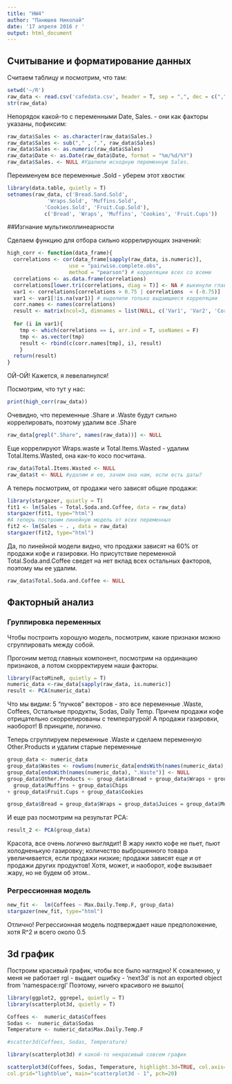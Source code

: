 ```yaml
---
title: "HW4"
author: "Панюшев Николай"
date: '17 апреля 2016 г '
output: html_document
---
```


## Считывание и форматирование данных

Считаем таблицу и посмотрим, что там:

```r
setwd('~/R')
raw_data <- read.csv('cafedata.csv', header = T, sep = ",", dec = c("," , "."))
str(raw_data)
```
Непорядок какой-то с переменными Date, Sales. - они как факторы указаны, пофиксим: 
```r
raw_data$Sales <- as.character(raw_data$Sales.)
raw_data$Sales <- sub("," , ".", raw_data$Sales)
raw_data$Sales <- as.numeric(raw_data$Sales)
raw_data$Date <- as.Date(raw_data$Date, format = "%m/%d/%Y")
raw_data$Sales. <- NULL #Удалили исходную переменную Sales.
```

Переименуем все переменные .Sold - уберем этот хвостик
```r
library(data.table, quietly = T)
setnames(raw_data, c('Bread.Sand.Sold',
             'Wraps.Sold', 'Muffins.Sold',
            'Cookies.Sold', 'Fruit.Cup.Sold'),
            c('Bread', 'Wraps', 'Muffins', 'Cookies', 'Fruit.Cups'))
```

##Изгнание мультиколлинеарности

Сделаем функцию для отбора сильно коррелирующих значений:
```r
high_corr <- function(data_frame){
  correlations <- cor(data_frame[sapply(raw_data, is.numeric)],
                    use = "pairwise.complete.obs",
                    method = "pearson") # корреляции всех со всеми
  correlations <- as.data.frame(correlations)
  correlations[lower.tri(correlations, diag = T)] <- NA # выкинули главную диагональ
  var1 <- correlations[correlations > 0.75 | correlations  < (-0.75)]
  var1 <- var1[!is.na(var1)] # выделили только выдающиеся корреляции
  corr.names <- names(correlations)
  result <- matrix(ncol=3, dimnames = list(NULL, c('Var1', 'Var2', 'Correlation')))
  
  for (i in var1){
    tmp <- which(correlations == i, arr.ind = T, useNames = F)
    tmp <- as.vector(tmp)
    result <- rbind(c(corr.names[tmp], i), result)
    }
  return(result)
}
```
ОЙ-ОЙ! Кажется, я левелапнулся!

Посмотрим, что тут у нас:
```r
print(high_corr(raw_data)) 
```
Очевидно, что переменные .Share и .Waste будут сильно коррелировать,
поэтому удалим все .Share
```r
raw_data[grepl(".Share", names(raw_data))] <- NULL
```
Еще коррелируют Wraps.waste и Total.Items.Wasted - удалим Total.Items.Wasted, она как-то косо посчитана.  
```r
raw_data$Total.Items.Wasted <- NULL
raw_data$t <- NULL #удалим и ее, зачем она нам, если есть даты?
```
А теперь посмотрим, от продажи чего зависят общие продажи:

```r
library(stargazer, quietly = T)
fit1 <- lm(Sales ~ Total.Soda.and.Coffee, data = raw_data)
stargazer(fit1, type="html")
#А теперь построим линейную модель от всех переменных
fit2 <- lm(Sales ~ . , data = raw_data)
stargazer(fit2, type="html")
```
Да, по линейной модели видно, что продажи зависят на 60% от продажи кофе и газировки. Но присутствие переменной Total.Soda.and.Coffee сведет на нет вклад всех остальных факторов, поэтому мы ее удалим.
```r
raw_data$Total.Soda.and.Coffee <- NULL
```

## Факторный анализ

### Группировка переменных

Чтобы построить хорошую модель, посмотрим, какие признаки можно сгруппировать между собой.

Прогоним метод главных компонент, посмотрим на ординацию признаков, а потом скорректируем наши факторы. 

```r
library(FactoMineR, quietly = T)
numeric_data <-raw_data[sapply(raw_data, is.numeric)]
result <- PCA(numeric_data)
```
Что мы видим: 5 "пучков" векторов - это все переменные .Waste, Coffees, Остальные продукты, Sodas, Daily Temp.
Причем продажи кофе отрицательно скоррелированы с температурой! А продажи газировки, наоборот! В принципе, логично.

Теперь сгруппируем переменные .Waste и сделаем переменную Other.Products
и удалим старые переменные
```r
group_data <- numeric_data
group_data$Wastes <- rowSums(numeric_data[endsWith(names(numeric_data), ".Waste")])
group_data[endsWith(names(numeric_data), ".Waste")] <- NULL
group_data$Other.Products <- group_data$Bread + group_data$Wraps + group_data$Juices +
  group_data$Muffins + group_data$Chips
+ group_data$Fruit.Cups + group_data$Cookies

group_data$Bread = group_data$Wraps = group_data$Juices = group_data$Muffins = group_data$Chips = group_data$Fruit.Cups = group_data$Cookies <- NULL
```
И еще раз посмотрим на результат PCA:
```r
result_2 <- PCA(group_data)
```
Красота, все очень логично выглядит! 
В жару никто кофе не пьет, пьют холодненькую газировку; количество выброшенного товара увеличивается, если продажи низкие; продажи зависят еще и от продажи других продуктов!
Хотя, может, и наоборот, кофе вызывает жару, но не будем об этом..

### Регрессионная модель

```r
new_fit <-  lm(Coffees ~ Max.Daily.Temp.F, group_data)
stargazer(new_fit, type="html")
```
Отлично! Регрессионная модель подтверждает наше предположение, хотя R^2 и всего около 0.5

## 3d график

Построим красивый график, чтобы все было наглядно!
К сожалению, у меня не работает rgl - выдает ошибку - 
'next3d' is not an exported object from 'namespace:rgl'
Поэтому, ничего красивого не вышло(
```r
library(ggplot2, ggrepel, quietly = T)
library(scatterplot3d, quietly = T)

Coffees <-  numeric_data$Coffees
Sodas <-  numeric_data$Sodas
Temperature <- numeric_data$Max.Daily.Temp.F

#scatter3d(Coffees, Sodas, Temperature)

library(scatterplot3d) # какой-то некрасивый совсем график

scatterplot3d(Coffees, Sodas, Temperature, highlight.3d=TRUE, col.axis="blue",
col.grid="lightblue", main="scatterplot3d - 1", pch=20)

```
